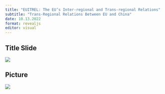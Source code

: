```yaml
---
title: "EUITREL: The EU’s Inter-regional and Trans-regional Relations"
subtitle: "Trans-Regional Relations Between EU and China"
date: 10.13.2022 
format: revealjs
editor: visual
---
```


## Title Slide

![](/lecture/images/Çağdaş%20Üngör%202022%20Autumn/Çağdaş%20Üngör%202022%20Autumn.png)

## Picture

![](/lecture/images/Çağdaş%20Üngör%202022%20Autumn/WhatsApp%20Image%202023-12-10%20at%2012.52.28%20AM.jpeg)

